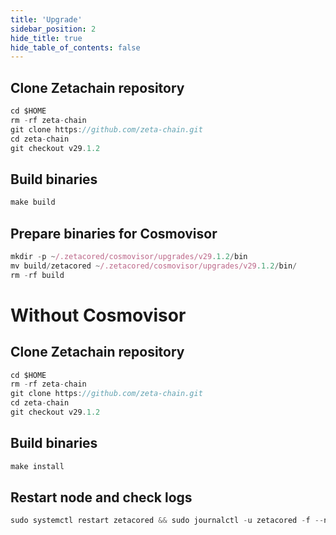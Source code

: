 ```yaml
---
title: 'Upgrade'
sidebar_position: 2
hide_title: true
hide_table_of_contents: false
---
```



<PageTitle
  iconUrl="img/zetachain-icon.svg"
  title="Upgrade"
  chainId="zetachain_7000-1"
  version="v29.1.2"
/>

## Clone Zetachain repository

```js
cd $HOME
rm -rf zeta-chain
git clone https://github.com/zeta-chain.git
cd zeta-chain
git checkout v29.1.2
```

## Build binaries

```js
make build
```

## Prepare binaries for Cosmovisor

```js
mkdir -p ~/.zetacored/cosmovisor/upgrades/v29.1.2/bin
mv build/zetacored ~/.zetacored/cosmovisor/upgrades/v29.1.2/bin/
rm -rf build
```

# Without Cosmovisor

## Clone Zetachain repository

```js
cd $HOME
rm -rf zeta-chain
git clone https://github.com/zeta-chain.git
cd zeta-chain
git checkout v29.1.2
```

## Build binaries

```js
make install
```

## Restart node and check logs

```js
sudo systemctl restart zetacored && sudo journalctl -u zetacored -f --no-hostname -o cat
```
